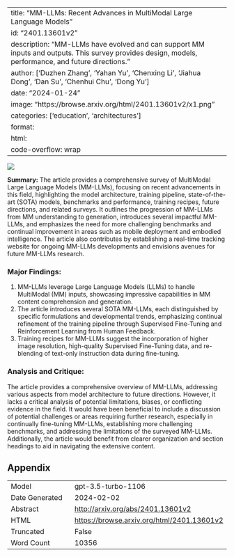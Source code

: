 
---
title: "MM-LLMs: Recent Advances in MultiModal Large Language Models"
id: "2401.13601v2"
description: "MM-LLMs have evolved and can support MM inputs and outputs. This survey provides design, models, performance, and future directions."
author: ['Duzhen Zhang', 'Yahan Yu', 'Chenxing Li', 'Jiahua Dong', 'Dan Su', 'Chenhui Chu', 'Dong Yu']
date: "2024-01-24"
image: "https://browse.arxiv.org/html/2401.13601v2/x1.png"
categories: ['education', 'architectures']
format:
  html:
    code-overflow: wrap
---

![](https://browse.arxiv.org/html/2401.13601v2/x1.png)

**Summary:**
The article provides a comprehensive survey of MultiModal Large Language Models (MM-LLMs), focusing on recent advancements in this field, highlighting the model architecture, training pipeline, state-of-the-art (SOTA) models, benchmarks and performance, training recipes, future directions, and related surveys. It outlines the progression of MM-LLMs from MM understanding to generation, introduces several impactful MM-LLMs, and emphasizes the need for more challenging benchmarks and continual improvement in areas such as mobile deployment and embodied intelligence. The article also contributes by establishing a real-time tracking website for ongoing MM-LLMs developments and envisions avenues for future MM-LLMs research.

### Major Findings:
1. MM-LLMs leverage Large Language Models (LLMs) to handle MultiModal (MM) inputs, showcasing impressive capabilities in MM content comprehension and generation.
2. The article introduces several SOTA MM-LLMs, each distinguished by specific formulations and developmental trends, emphasizing continual refinement of the training pipeline through Supervised Fine-Tuning and Reinforcement Learning from Human Feedback.
3. Training recipes for MM-LLMs suggest the incorporation of higher image resolution, high-quality Supervised Fine-Tuning data, and re-blending of text-only instruction data during fine-tuning.

### Analysis and Critique:
The article provides a comprehensive overview of MM-LLMs, addressing various aspects from model architecture to future directions. However, it lacks a critical analysis of potential limitations, biases, or conflicting evidence in the field. It would have been beneficial to include a discussion of potential challenges or areas requiring further research, especially in continually fine-tuning MM-LLMs, establishing more challenging benchmarks, and addressing the limitations of the surveyed MM-LLMs. Additionally, the article would benefit from clearer organization and section headings to aid in navigating the extensive content.

## Appendix

|          |          |
|----------|----------|
| Model     | gpt-3.5-turbo-1106       |
| Date Generated     | 2024-02-02       |
| Abstract | [http://arxiv.org/abs/2401.13601v2](http://arxiv.org/abs/2401.13601v2)        |
| HTML     | [https://browse.arxiv.org/html/2401.13601v2](https://browse.arxiv.org/html/2401.13601v2)       |
| Truncated       | False       |
| Word Count       | 10356       |